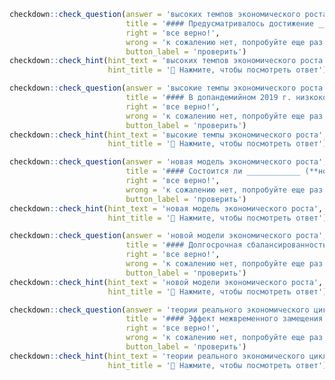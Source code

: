 ```r
checkdown::check_question(answer = 'высоких темпов экономического роста', 
                          title = '#### Предусматривалось достижение ____________ (**высокий, темп, экономический, рост**) за счет перераспределения национального дохода, повышения нормы накопления при тесном сотрудничестве государства, национального и иностранного капиталов.',
                          right = 'все верно!', 
                          wrong = 'к сожалению нет, попробуйте еще раз...',
                          button_label = 'проверить')
checkdown::check_hint(hint_text = 'высоких темпов экономического роста',
                      hint_title = '🔎 Нажмите, чтобы посмотреть ответ')
```

```r
checkdown::check_question(answer = 'высокие темпы экономического роста', 
                          title = '#### В допандемийном 2019 г. низкокоррумпированные страны (с первых мест рейтинга ИВК) как Финляндия, Сингапур, Великобритания, США имели не____________ (**высокий, темп, экономический, рост**).',
                          right = 'все верно!', 
                          wrong = 'к сожалению нет, попробуйте еще раз...',
                          button_label = 'проверить')
checkdown::check_hint(hint_text = 'высокие темпы экономического роста',
                      hint_title = '🔎 Нажмите, чтобы посмотреть ответ')
```

```r
checkdown::check_question(answer = 'новая модель экономического роста', 
                          title = '#### Состоится ли ____________ (**новый, модель, экономический, рост**) в России?',
                          right = 'все верно!', 
                          wrong = 'к сожалению нет, попробуйте еще раз...',
                          button_label = 'проверить')
checkdown::check_hint(hint_text = 'новая модель экономического роста',
                      hint_title = '🔎 Нажмите, чтобы посмотреть ответ')
```

```r
checkdown::check_question(answer = 'новой модели экономического роста', 
                          title = '#### Долгосрочная сбалансированность и устойчивость бюджетной системы — важнейшее условие формирования ____________ (**новый, модель, экономический, рост**).',
                          right = 'все верно!', 
                          wrong = 'к сожалению нет, попробуйте еще раз...',
                          button_label = 'проверить')
checkdown::check_hint(hint_text = 'новой модели экономического роста',
                      hint_title = '🔎 Нажмите, чтобы посмотреть ответ')
```

```r
checkdown::check_question(answer = 'теории реального экономического цикла', 
                          title = '#### Эффект межвременного замещения при выборе работниками режима занятости занимает в ____________ (**теория, реальный, экономический, цикл**) центральное место, и ответу на вопрос, на самом ли деле его роль настолько важна, посвящено множество исследований.',
                          right = 'все верно!', 
                          wrong = 'к сожалению нет, попробуйте еще раз...',
                          button_label = 'проверить')
checkdown::check_hint(hint_text = 'теории реального экономического цикла',
                      hint_title = '🔎 Нажмите, чтобы посмотреть ответ')
```

